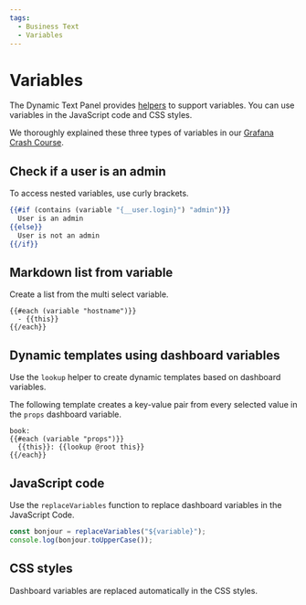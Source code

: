 ```yaml
---
tags:
  - Business Text
  - Variables
---
```



# Variables

The Dynamic Text Panel provides [helpers](../helpers/#helper-variable) to support variables. You can use variables in the JavaScript code and CSS styles.

We thoroughly explained these three types of variables in our [Grafana Crash Course](/grafana/variables).

## Check if a user is an admin

To access nested variables, use curly brackets.

```handlebars
{{#if (contains (variable "{__user.login}") "admin")}}
  User is an admin
{{else}}
  User is not an admin
{{/if}}
```

## Markdown list from variable

Create a list from the multi select variable.

```
{{#each (variable "hostname")}}
  - {{this}}
{{/each}}
```

## Dynamic templates using dashboard variables

Use the `lookup` helper to create dynamic templates based on dashboard variables.

The following template creates a key-value pair from every selected value in the `props` dashboard variable.

```
book:
{{#each (variable "props")}}
  {{this}}: {{lookup @root this}}
{{/each}}
```

## JavaScript code

Use the `replaceVariables` function to replace dashboard variables in the JavaScript Code.

```js
const bonjour = replaceVariables("${variable}");
console.log(bonjour.toUpperCase());
```

## CSS styles

Dashboard variables are replaced automatically in the CSS styles.
